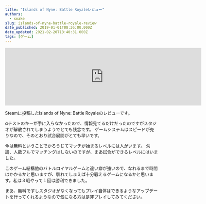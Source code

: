 ```yaml
---
title: "Islands of Nyne: Battle Royaleレビュー"
authors:
  - snake
slug: islands-of-nyne-battle-royale-review
date_published: 2019-01-01T08:36:00.000Z
date_updated: 2021-02-20T13:40:31.000Z
tags: [ゲーム]
---
```


<iframe src="https://store.steampowered.com/widget/728540/" frameborder="0" width="646" height="190"></iframe>

Steamに投稿したIslands of Nyne: Battle Royaleのレビューです。

αテストのキーが手に入らなかったので、情報見てるだけだったのですがスタジオが解散されてしまうようでとても残念です。
ゲームシステムはスピードが売りなので、そのとおり試合展開がとても早いです。

今は無料ということでかろうじてマッチが始まるレベルには人がいます。
勿論、人数フルでマッチングはしないのですが、まあ試合ができるレベルにはいました。

このゲーム結構他のバトルロイヤルゲームと違い癖が強いので、なれるまで時間はかかるかと思いますが、馴れてしまえば十分戦えるゲームになるかと思います。私は３戦やって１回は勝利できました。

まあ、無料ですしスタジオがなくなってもプレイ自体はできるようなアップデートを行ってくれるようなので気になる方は是非プレイしてみてください。
